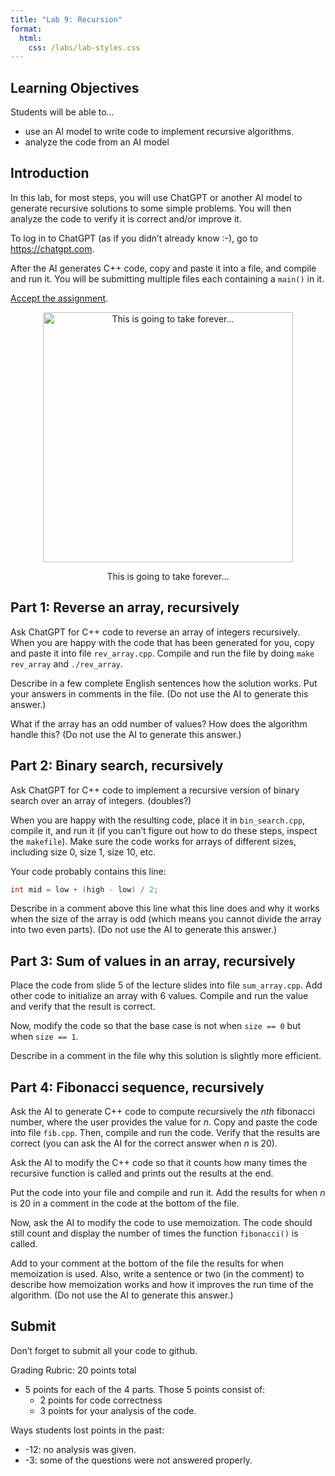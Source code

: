 ```yaml
---
title: "Lab 9: Recursion"
format: 
  html:
    css: /labs/lab-styles.css
---
```


## Learning Objectives

Students will be able to...

-   use an AI model to write code to implement recursive algorithms.
-   analyze the code from an AI model

## Introduction

In this lab, for most steps, you will use ChatGPT or another AI model to generate recursive solutions to some simple problems. You will then analyze the code to verify it is correct and/or improve it.

To log in to ChatGPT (as if you didn't already know :-), go to <https://chatgpt.com>.

After the AI generates C++ code, copy and paste it into a file, and compile and run it. You will be submitting multiple files each containing a `main()` in it.

[Accept the assignment](https://classroom.github.com/a/cVv5pP0o){target="_blank"}.

<center><figure>

<img src="/labs/imgs/lab9-this-is-going-to-take-forever.png" alt="This is going to take forever..." width="400"/>

<figcaption>This is going to take forever...</figcaption>

</figure></center>

## Part 1: Reverse an array, recursively

Ask ChatGPT for C++ code to reverse an array of integers recursively. When you are happy with the code that has been generated for you, copy and paste it into file `rev_array.cpp`. Compile and run the file by doing `make rev_array` and `./rev_array`.

Describe in a few complete English sentences how the solution works. Put your answers in comments in the file. (Do not use the AI to generate this answer.)

What if the array has an odd number of values? How does the algorithm handle this? (Do not use the AI to generate this answer.)

## Part 2: Binary search, recursively

Ask ChatGPT for C++ code to implement a recursive version of binary search over an array of integers. (doubles?)

When you are happy with the resulting code, place it in `bin_search.cpp`, compile it, and run it (if you can't figure out how to do these steps, inspect the `makefile`). Make sure the code works for arrays of different sizes, including size 0, size 1, size 10, etc.

Your code probably contains this line:

``` cpp
int mid = low + (high - low) / 2;
```

Describe in a comment above this line what this line does and why it works when the size of the array is odd (which means you cannot divide the array into two even parts). (Do not use the AI to generate this answer.)

## Part 3: Sum of values in an array, recursively

Place the code from slide 5 of the lecture slides into file `sum_array.cpp`. Add other code to initialize an array with 6 values. Compile and run the value and verify that the result is correct.

Now, modify the code so that the base case is not when `size == 0` but when `size == 1`.

Describe in a comment in the file why this solution is slightly more efficient.

## Part 4: Fibonacci sequence, recursively

Ask the AI to generate C++ code to compute recursively the *nth* fibonacci number, where the user provides the value for $n$. Copy and paste the code into file `fib.cpp`. Then, compile and run the code. Verify that the results are correct (you can ask the AI for the correct answer when $n$ is 20).

Ask the AI to modify the C++ code so that it counts how many times the recursive function is called and prints out the results at the end.

Put the code into your file and compile and run it. Add the results for when $n$ is 20 in a comment in the code at the bottom of the file.

Now, ask the AI to modify the code to use memoization. The code should still count and display the number of times the function `fibonacci()` is called.

Add to your comment at the bottom of the file the results for when memoization is used. Also, write a sentence or two (in the comment) to describe how memoization works and how it improves the run time of the algorithm. (Do not use the AI to generate this answer.)

## Submit

Don't forget to submit all your code to github.

Grading Rubric: 20 points total

-   5 points for each of the 4 parts. Those 5 points consist of:
    -   2 points for code correctness
    -   3 points for your analysis of the code.

Ways students lost points in the past:

-   -12: no analysis was given.
-   -3: some of the questions were not answered properly.

<!-- [^1]: how to add footnotes. -->